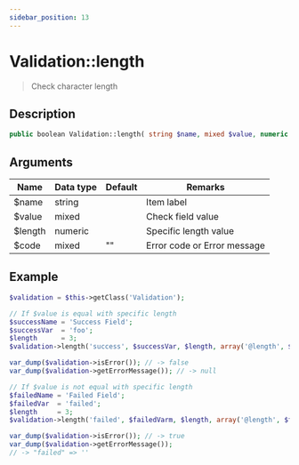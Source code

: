 ```yaml
---
sidebar_position: 13
---
```


# Validation::length

> Check character length

## Description

```php
public boolean Validation::length( string $name, mixed $value, numeric $length, [ mixed $code = '' ] )
```

## Arguments

| Name    | Data type | Default | Remarks                     |
| ------- | --------- | ------- | --------------------------- |
| $name   | string    |         | Item label                  |
| $value  | mixed     |         | Check field value           |
| $length | numeric   |         | Specific length value       |
| $code   | mixed     | ""      | Error code or Error message |

## Example

```php title="Controller"
$validation = $this->getClass('Validation');

// If $value is equal with specific length
$successName = 'Success Field';
$successVar  = 'foo';
$length      = 3;
$validation->length('success', $successVar, $length, array('@length', $successName, $length));

var_dump($validation->isError()); // -> false
var_dump($validation->getErrorMessage()); // -> null

// If $value is not equal with specific length
$failedName = 'Failed Field';
$failedVar  = 'failed';
$length     = 3;
$validation->length('failed', $failedVarm, $length, array('@length', $failedName, $length));

var_dump($validation->isError()); // -> true
var_dump($validation->getErrorMessage());
// -> "failed" => ''
```
